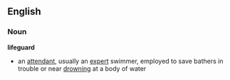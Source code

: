 == English ==
=== Noun ===
'''lifeguard'''
*an [[attendant]], usually an [[expert]] swimmer, employed to save bathers in trouble or near [[drown]]ing at a body of water